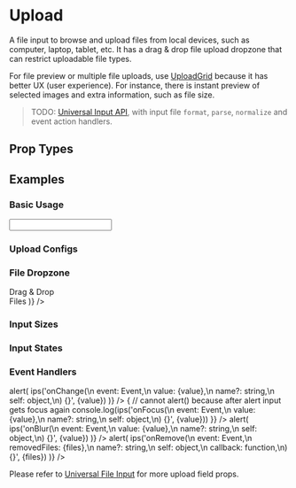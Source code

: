
# Upload

<AssetCard className='float-right margin' component={Upload} />

A file input to browse and upload files from local devices, such as computer, laptop, tablet, etc. It has a drag & drop file upload dropzone that can restrict uploadable file types.

For file preview or multiple file uploads, use [UploadGrid](/docs/ui/inputs/UploadGrid) because it has better UX (user experience). For instance, there is instant preview of selected images and extra information, such as file size.

> TODO: [Universal Input API](/docs/ui/inputs#universal-input-api), with input file `format`, `parse`, `normalize` and event action handlers.

## Prop Types

<PropsTable component={Upload} />

## Examples

### Basic Usage

<CodeExample>
  <Upload />
</CodeExample>

<CodeExample desc='Via Universal Input'>
  <Input type='upload' />
</CodeExample>

### Upload Configs

<CodeExample desc='Restrict to PNG Images Only'>
  <Upload accept='.png' />
</CodeExample>

<CodeExample desc='Allow Any Image File'>
  <Upload accept='image/*' />
</CodeExample>

<CodeExample desc='Allow Uploading Multiple Files'>
  <Upload multiple />
</CodeExample>

<CodeExample desc='Maximum 3 Files Validation'>
  <Upload multiple maxFiles={3} />
</CodeExample>

<CodeExample desc='Minimum 3kB to Maximum 30kB File Size'>
  <Upload minSize={3 * SIZE_KB} maxSize={30 * SIZE_KB} />
</CodeExample>

### File Dropzone

<CodeExample desc='Squared Dropzone with Placeholder Text'>
  <View className='min-width-mobile'>
    <Upload square placeholder='Placeholder' />
  </View>
</CodeExample>

<CodeExample desc='Custom File Dropzone UI'>
  <Upload children={(
    <View className='padding center'>
      <Icon name='io/md-cloud-upload' className='font-largest' />
      <Text className='bold'>Drag & Drop<br />Files</Text>
    </View>
  )} />
</CodeExample>

<CodeExample desc='Custom Select/Remove Icon'>
  <Upload iconSelect='md/add' iconRemove='fi/x' />
</CodeExample>

### Input Sizes

<CodeExample>
  <View className='gap'>
    <Upload className='font-smallest' label='smallest' />
    <Upload className='font-smaller' label='smaller' />
    <Upload className='font-small' label='small' />
    <Upload label='base' />
    <Upload className='font-large' label='large' />
    <Upload className='font-larger' label='larger' />
    <Upload className='font-largest' label='largest' />
  </View>
</CodeExample>

### Input States

<CodeExample desc='Disabled'>
  <Upload disabled label='disabled' />
</CodeExample>

<CodeExample desc='Read only'>
  <Upload readonly label='readonly' />
</CodeExample>

<CodeExample desc='Loading'>
  <Upload loading label='loading' />
</CodeExample>

### Event Handlers

<CodeExample desc='On Change Callback'>
  <Upload placeholder='Upload file to fire event' onChange={(e, value) => alert(
    ips('onChange(\n  event: Event,\n  value: {value},\n  name?: string,\n  self: object,\n) {}', {value})
  )} />
</CodeExample>

<CodeExample desc='On Focus Callback'>
  <Upload placeholder='Focus to fire event' onFocus={(e, value) => {
    // cannot alert() because after alert input gets focus again
    console.log(ips('onFocus(\n  event: Event,\n  value: {value},\n  name?: string,\n  self: object,\n) {}', {value}))
  }} />
</CodeExample>

<CodeExample desc='On Blur Callback'>
  <Upload placeholder='Blur to fire event' onBlur={(e, value) => alert(
    ips('onBlur(\n  event: Event,\n  value: {value},\n  name?: string,\n  self: object,\n) {}', {value})
  )} />
</CodeExample>

<CodeExample desc='On Remove Callback'>
  <Upload placeholder='Upload then remove file to fire event' onRemove={(e, files) => alert(
    ips('onRemove(\n  event: Event,\n  removedFiles: {files},\n  name?: string,\n  self: object,\n  callback: function,\n) {}', {files})
  )} />
</CodeExample>

Please refer to [Universal File Input](/docs/ui/inputs/Input) for more upload field props.
